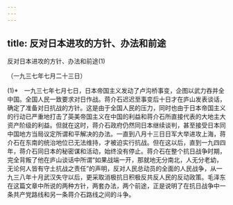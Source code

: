 ```yaml
---
---
---
```

title: 反对日本进攻的方针、办法和前途
---



反对日本进攻的方针、办法和前途(1)


（一九三七年七月二十三日）

(1)*　一九三七年七月七日，日本帝国主义发动了卢沟桥事变，企图以武力吞并全中国。全国人民一致要求对日作战。蒋介石迟迟至事变后十日才在庐山发表谈话，确定了准备对日抗战的方针。这是由于全国人民的压力，同时也由于日本帝国主义的行动已严重地打击了英美帝国主义在中国的利益和蒋介石所直接代表的大地主大资产阶级的利益。但就在这时，蒋介石政府仍然同日本继续谈判，甚至接受日本同中国地方当局议定所谓和平解决的办法。一直到八月十三日日军大举进攻上海，蒋介石在东南的统治地位已无法维持，才被迫实行抗战。但在这以后，直到一九四四年，蒋介石同日本的秘密谋和活动，始终没有停止。蒋介石在整个抗日战争时期，完全背叛了他在庐山谈话中所谓“如果战端一开，那就地无分南北，人无分老幼，无论何人皆有守土抗战之责任”的声明，反对人民总动员的全面的人民战争，从一九三八年十月武汉失守以后，更采取消极抗日积极反共反人民的反动政策。毛泽东在这篇文章中所说的两种方针，两套办法，两个前途，正是说明了在抗日战争中一条共产党路线和另一条蒋介石路线之间的斗争。